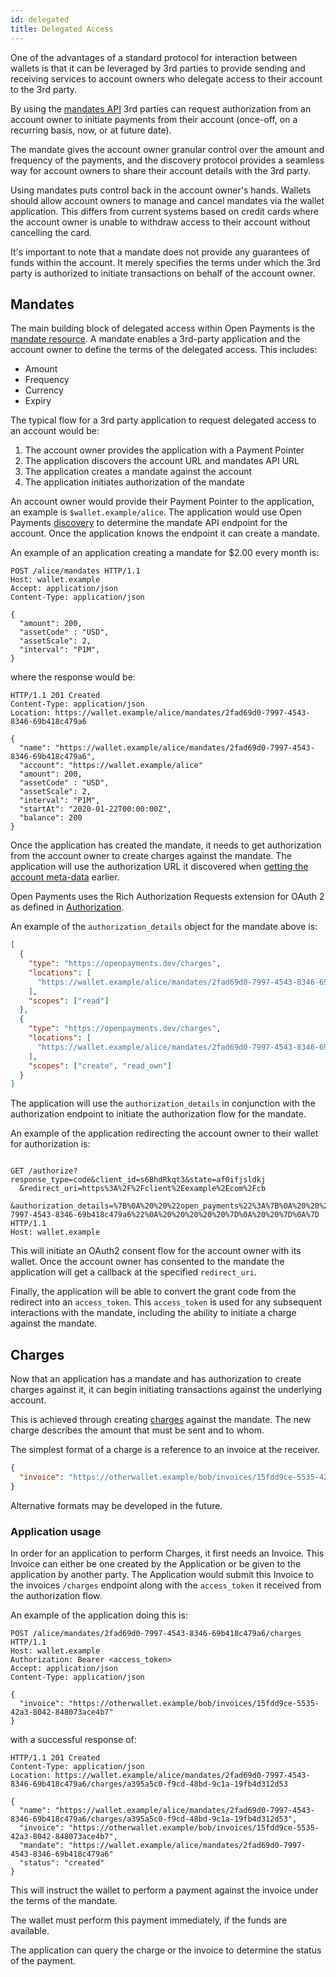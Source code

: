 ```yaml
---
id: delegated
title: Delegated Access
---
```


One of the advantages of a standard protocol for interaction between wallets is
that it can be leveraged by 3rd parties to provide sending and receiving
services to account owners who delegate access to their account to the 3rd
party.

By using the [mandates API](./mandates) 3rd parties can request authorization
from an account owner to initiate payments from their account (once-off, on a
recurring basis, now, or at future date).

The mandate gives the account owner granular control over the amount and
frequency of the payments, and the discovery protocol provides a seamless way
for account owners to share their account details with the 3rd party.

Using mandates puts control back in the account owner's hands. Wallets should
allow account owners to manage and cancel mandates via the wallet application.
This differs from current systems based on credit cards where the account owner
is unable to withdraw access to their account without cancelling the card.

It's important to note that a mandate does not provide any guarantees of funds
within the account. It merely specifies the terms under which the 3rd party is
authorized to initiate transactions on behalf of the account owner.

## Mandates

The main building block of delegated access within Open Payments is the
[mandate resource](./mandates). A mandate enables a 3rd-party application and
the account owner to define the terms of the delegated access. This includes:

- Amount
- Frequency
- Currency
- Expiry

The typical flow for a 3rd party application to request delegated access to an
account would be:

1. The account owner provides the application with a Payment Pointer
2. The application discovers the account URL and mandates API URL
3. The application creates a mandate against the account
4. The application initiates authorization of the mandate

An account owner would provide their Payment Pointer to the application, an
example is `$wallet.example/alice`. The application would use Open Payments
[discovery](./discovery) to determine the mandate API endpoint for the account.
Once the application knows the endpoint it can create a mandate.

An example of an application creating a mandate for \$2.00 every month is:

```http
POST /alice/mandates HTTP/1.1
Host: wallet.example
Accept: application/json
Content-Type: application/json

{
  "amount": 200,
  "assetCode" : "USD",
  "assetScale": 2,
  "interval": "P1M",
}
```

where the response would be:

```http
HTTP/1.1 201 Created
Content-Type: application/json
Location: https://wallet.example/alice/mandates/2fad69d0-7997-4543-8346-69b418c479a6

{
  "name": "https://wallet.example/alice/mandates/2fad69d0-7997-4543-8346-69b418c479a6",
  "account": "https://wallet.example/alice"
  "amount": 200,
  "assetCode" : "USD",
  "assetScale": 2,
  "interval": "P1M",
  "startAt": "2020-01-22T00:00:00Z",
  "balance": 200
}
```

Once the application has created the mandate, it needs to get authorization from
the account owner to create charges against the mandate. The application will
use the authorization URL it discovered when
[getting the account meta-data](./accounts) earlier.

Open Payments uses the Rich Authorization Requests extension for OAuth 2 as
defined in [Authorization](./auth).

An example of the `authorization_details` object for the mandate above is:

```json
[
  {
    "type": "https://openpayments.dev/charges",
    "locations": [
      "https://wallet.example/alice/mandates/2fad69d0-7997-4543-8346-69b418c479a6"
    ],
    "scopes": ["read"]
  },
  {
    "type": "https://openpayments.dev/charges",
    "locations": [
      "https://wallet.example/alice/mandates/2fad69d0-7997-4543-8346-69b418c479a6/charges"
    ],
    "scopes": ["create", "read_own"]
  }
]
```

The application will use the `authorization_details` in conjunction with the
authorization endpoint to initiate the authorization flow for the mandate.

An example of the application redirecting the account owner to their wallet for
authorization is:

```http request

GET /authorize?response_type=code&client_id=s6BhdRkqt3&state=af0ifjsldkj
  &redirect_uri=https%3A%2F%2Fclient%2Eexample%2Ecom%2Fcb
  &authorization_details=%7B%0A%20%20%22open_payments%22%3A%7B%0A%20%20%20%20%20%22mandate%22%3A%7B%0A%20%20%20%20%20%20%20%20%22name%22%3A%20%22%2F%2Fissuer.wallet%2Fmandates%2F2fad69d0-7997-4543-8346-69b418c479a6%22%0A%20%20%20%20%20%7D%0A%20%20%7D%0A%7D HTTP/1.1
Host: wallet.example
```

This will initiate an OAuth2 consent flow for the account owner with its wallet.
Once the account owner has consented to the mandate the application will get a
callback at the specified `redirect_uri`.

Finally, the application will be able to convert the grant code from the
redirect into an `access_token`. This `access_token` is used for any subsequent
interactions with the mandate, including the ability to initiate a charge
against the mandate.

## Charges

Now that an application has a mandate and has authorization to create charges
against it, it can begin initiating transactions against the underlying account.

This is achieved through creating [charges](./charges#create) against the
mandate. The new charge describes the amount that must be sent and to whom.

The simplest format of a charge is a reference to an invoice at the receiver.

```json
{
  "invoice": "https://otherwallet.example/bob/invoices/15fdd9ce-5535-42a3-8042-848073ace4b7"
}
```

Alternative formats may be developed in the future.

### Application usage

In order for an application to perform Charges, it first needs an Invoice. This
Invoice can either be one created by the Application or be given to the
application by another party. The Application would submit this Invoice to the
invoices `/charges` endpoint along with the `access_token` it received from the
authorization flow.

An example of the application doing this is:

```http
POST /alice/mandates/2fad69d0-7997-4543-8346-69b418c479a6/charges HTTP/1.1
Host: wallet.example
Authorization: Bearer <access_token>
Accept: application/json
Content-Type: application/json

{
  "invoice": "https://otherwallet.example/bob/invoices/15fdd9ce-5535-42a3-8042-848073ace4b7"
}
```

with a successful response of:

```http
HTTP/1.1 201 Created
Content-Type: application/json
Location: https://wallet.example/alice/mandates/2fad69d0-7997-4543-8346-69b418c479a6/charges/a395a5c0-f9cd-48bd-9c1a-19fb4d312d53

{
  "name": "https://wallet.example/alice/mandates/2fad69d0-7997-4543-8346-69b418c479a6/charges/a395a5c0-f9cd-48bd-9c1a-19fb4d312d53",
  "invoice": "https://otherwallet.example/bob/invoices/15fdd9ce-5535-42a3-8042-848073ace4b7",
  "mandate": "https://wallet.example/alice/mandates/2fad69d0-7997-4543-8346-69b418c479a6"
  "status": "created"
}
```

This will instruct the wallet to perform a payment against the invoice under the
terms of the mandate.

The wallet must perform this payment immediately, if the funds are available.

The application can query the charge or the invoice to determine the status of
the payment.
